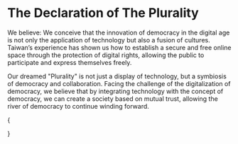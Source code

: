 
# The Declaration of The Plurality

We believe: We conceive that the innovation of democracy in the digital age is not only the application of technology but also a fusion of cultures. Taiwan’s experience has shown us how to establish a secure and free online space through the protection of digital rights, allowing the public to participate and express themselves freely.

Our dreamed "Plurality" is not just a display of technology, but a symbiosis of democracy and collaboration. Facing the challenge of the digitalization of democracy, we believe that by integrating technology with the concept of democracy, we can create a society based on mutual trust, allowing the river of democracy to continue winding forward.

{<Cards className="mt-8 grid-cols-1 sm:grid-cols-2 md:grid-cols-1 lg:grid-cols-2 xl:grid-cols-3 gap-5 gap-y-8">

<YoutubeCard
  title="Is Democracy Heading Toward Extinction? How Taiwan's Democratic Lighthouse is Reconstructed ft. ‘Radical Markets’ Author Glen Weyl"
  videoId="updFgcGXKK4"
  description="EP224｜How should our democracy evolve with new technologies? FT. ‘Radical Markets’ Author E. Glen Weyl"
/>

<YoutubeCard
  title="Vitalik Is Here! The First Full Chinese Podcast Interview: Viewing Democratic Values from an Ethereum Perspective! FT. Ethereum Co-founder Vitalik Buterin"
  videoId="7uSgOOgyV4g"
  description="Vitalik participated in the first-ever full Chinese podcast interview, where he delved into Ethereum’s perspective on democratic values, especially focusing on the blockchain ecosystem’s impact on social media and political processes, and discussing his early achievements in computer science and observations on the recent Taiwan elections."
/>
<YoutubeCard
  title="Vitalik Returns! Observing Technological Democracy through Ethereum: Quadratic Voting and Zuzalu! FT. Ethereum Co-founder Vitalik Buterin"
  videoId="UtnFMoGtcxg"
  description="The Pop-up City experiment in Montenegro and various voting systems, along with an introduction to Quadratic Funding mechanism, Zupass technology, and a discussion on how technology can promote the democratic process. It also shares JC's plans as a legislator. This marks Vitalik's first podcast interview conducted entirely in Chinese, showcasing his achievements in learning the language."
/>
</Cards>}
